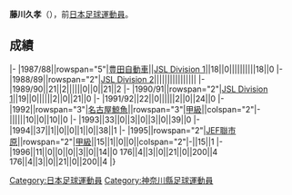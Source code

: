 {{Infobox football biography
|name=藤川久孝
|image=
|fullname=藤川久孝
|birth_date={{Birth date and age|1964|5|1}}
|cityofbirth=[[千葉縣|千葉縣]]
|countryofbirth=[[日本|日本]]
|position=[[中场|中场]]
|currentclub=
|years=1987-1994<br/>1995-1996
|clubs=[[名古屋鯨魚|豊田自動車/名古屋鯨魚]]<br/>[[JEF聯市原·千葉|JEF聯市原]]
|caps(goals)=
|nationalyears=
|nationalteam=
|nationalcaps(goals)=
}}
'''藤川久孝'''（{{Bd|1964年|5月1日||}}），前[[日本|日本]][[足球|足球]][[運動員|運動員]]。

==成績==
{{Football player club statistics 1|YYN}}
{{Football player club statistics 2|JPN|YYN}}
|-
|1987/88||rowspan="5"|[[名古屋鯨魚|豊田自動車]]||[[Japan_Soccer_League|JSL Division 1]]||18||0||||||||||18||0
|-
|1988/89||rowspan="2"|[[Japan_Soccer_League|JSL Division 2]]||||||||||||||||
|-
|1989/90||21||2||||||0||0||21||2
|-
|1990/91||rowspan="2"|[[Japan_Soccer_League|JSL Division 1]]||19||0||||||2||0||21||0
|-
|1991/92||22||0||||||2||0||24||0
|-
|1992||rowspan="3"|[[名古屋鯨魚|名古屋鯨魚]]||rowspan="3"|[[日本職業足球甲級聯賽|甲級]]||colspan="2"|-||||||10||0||10||0
|-
|1993||33||0||3||0||3||0||39||0
|-
|1994||37||1||0||0||1||0||38||1
|-
|1995||rowspan="2"|[[JEF聯市原·千葉|JEF聯市原]]||rowspan="2"|[[日本職業足球甲級聯賽|甲級]]||15||1||0||0||colspan="2"|-||15||1
|-
|1996||11||0||0||0||3||0||14||0
{{Football player club statistics 3|1|JPN}}176||4||3||0||21||0||200||4
{{Football player club statistics 5}}176||4||3||0||21||0||200||4
|}

{{Japan-sport-bio-stub}}
{{Soccer-player-stub}}
[[Category:日本足球運動員|Category:日本足球運動員]]
[[Category:神奈川縣足球運動員|Category:神奈川縣足球運動員]]